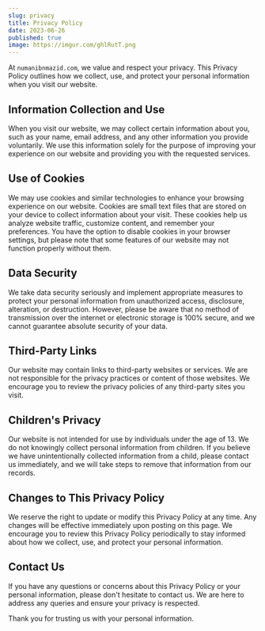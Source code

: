```yaml
---
slug: privacy
title: Privacy Policy
date: 2023-06-26
published: true
image: https://imgur.com/ghlRutT.png
---
```


At `numanibnmazid.com`, we value and respect your privacy. This Privacy Policy outlines how we collect, use, and protect your personal information when you visit our website.

## Information Collection and Use

When you visit our website, we may collect certain information about you, such as your name, email address, and any other information you provide voluntarily. We use this information solely for the purpose of improving your experience on our website and providing you with the requested services.

## Use of Cookies

We may use cookies and similar technologies to enhance your browsing experience on our website. Cookies are small text files that are stored on your device to collect information about your visit. These cookies help us analyze website traffic, customize content, and remember your preferences. You have the option to disable cookies in your browser settings, but please note that some features of our website may not function properly without them.

## Data Security

We take data security seriously and implement appropriate measures to protect your personal information from unauthorized access, disclosure, alteration, or destruction. However, please be aware that no method of transmission over the internet or electronic storage is 100% secure, and we cannot guarantee absolute security of your data.

## Third-Party Links

Our website may contain links to third-party websites or services. We are not responsible for the privacy practices or content of those websites. We encourage you to review the privacy policies of any third-party sites you visit.

## Children's Privacy

Our website is not intended for use by individuals under the age of 13. We do not knowingly collect personal information from children. If you believe we have unintentionally collected information from a child, please contact us immediately, and we will take steps to remove that information from our records.

## Changes to This Privacy Policy

We reserve the right to update or modify this Privacy Policy at any time. Any changes will be effective immediately upon posting on this page. We encourage you to review this Privacy Policy periodically to stay informed about how we collect, use, and protect your personal information.

## Contact Us

If you have any questions or concerns about this Privacy Policy or your personal information, please don't hesitate to contact us. We are here to address any queries and ensure your privacy is respected.

Thank you for trusting us with your personal information.
